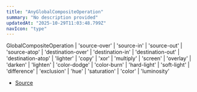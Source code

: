 ```yaml
---
title: "AnyGlobalCompositeOperation"
summary: "No description provided"
updatedAt: "2025-10-29T11:03:48.799Z"
navIcon: "type"
---
```



GlobalCompositeOperation \| 'source\-over' \| 'source\-in' \| 'source\-out' \| 'source\-atop' \| 'destination\-over' \| 'destination\-in' \| 'destination\-out' \| 'destination\-atop' \| 'lighter' \| 'copy' \| 'xor' \| 'multiply' \| 'screen' \| 'overlay' \| 'darken' \| 'lighten' \| 'color\-dodge' \| 'color\-burn' \| 'hard\-light' \| 'soft\-light' \| 'difference' \| 'exclusion' \| 'hue' \| 'saturation' \| 'color' \| 'luminosity'

- [Source](https://github.com/NMMTY/LazyCanvas/blob/e5b83021346e886d435469de8abb93654e0fb45d/packages/lazycanvas/src/types/types.d.ts#L70)
